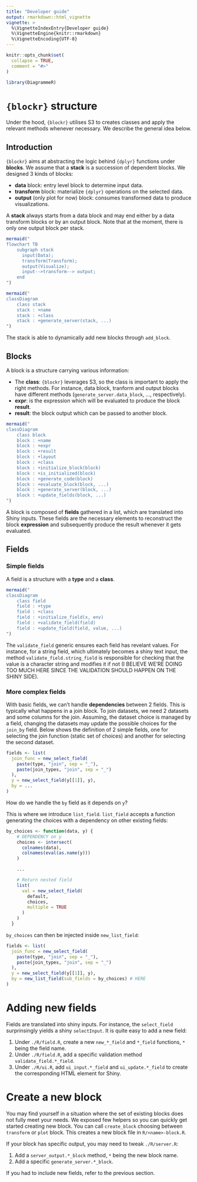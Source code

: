 ```yaml
---
title: "Developer guide"
output: rmarkdown::html_vignette
vignette: >
  %\VignetteIndexEntry{Developer guide}
  %\VignetteEngine{knitr::rmarkdown}
  %\VignetteEncoding{UTF-8}
---
```


```r
knitr::opts_chunk$set(
  collapse = TRUE,
  comment = "#>"
)
```

```r
library(DiagrammeR)
```

# `{blockr}` structure

Under the hood, `{blockr}` utilises S3 to creates classes and apply the relevant methods
whenever necessary. We describe the general idea below.

## Introduction

`{blockr}` aims at abstracting the logic behind `{dplyr}` functions
under __blocks__. We assume that a __stack__ is a succession
of dependent blocks. We designed 3 kinds of blocks:

- __data__ block: entry level block to determine input data.
- __transform__ block: materialize `{dplyr}` operations on the selected data.
- __output__ (only plot for now) block: consumes transformed data to produce visualizations.

A __stack__ always starts from a data block and may end either by a data transform blocks or by an output block.
Note that at the moment, there is only one output block per stack.

```r
mermaid("
flowchart TB
    subgraph stack
      input(Data);
      transform(Transform);
      output(Visualize);
      input-->transform--> output;
    end
")
```

```r
mermaid("
classDiagram
    class stack
    stack : +name
    stack : +class
    stack : +generate_server(stack, ...)
")
```

The stack is able to dynamically add new blocks through `add_block`.

## Blocks

A block is a structure carrying various information:

- The __class__: `{blockr}` leverages S3, so the class is important to apply
the right methods. For instance, data block, tranform and output blocks have different methods (`generate_server.data_block`, ..., respectively).
- __expr__: is the expression which will be evaluated to produce the block __result__.
- __result__: the block output which can be passed to another block.

```r
mermaid("
classDiagram
    class block
    block : +name
    block : +expr
    block : +result
    block : +layout
    block : +class
    block : +initialize_block(block)
    block : +is_initialized(block)
    block : +generate_code(block)
    block : +evaluate_block(block, ...)
    block : +generate_server(block, ...)
    block : +update_fields(block, ...)
")
```

A block is composed of __fields__ gathered in a list, which are translated into Shiny inputs.
These fields are the necessary elements to reconstruct the block __expression__ and subsequently
produce the result whenever it gets evaluated.

## Fields

### Simple fields

A field is a structure with a __type__ and a __class__.

```r
mermaid("
classDiagram
    class field
    field : +type
    field : +class
    field : +initialize_field(x, env)
    field : +validate_field(field)
    field : +update_field(field, value, ...)
")
```

The `validate_field` generic ensures each field has revelant values. For instance, for a string field,
which ultimately becomes a shiny text input, the method `validate_field.string_field` is responsible
for checking that the value is a character string and modifies it if not (I BELIEVE WE'RE DOING
TOO MUCH HERE SINCE THE VALIDATION SHOULD HAPPEN ON THE SHINY SIDE).

### More complex fields

With basic fields, we can't handle __dependencies__ between 2 fields. This is typically what happens
in a join block. To join datasets, we need 2 datasets and some columns for the join. Assuming, 
the dataset choice is managed by a field, changing the datasets may update the possible
choices for the `join_by` field. Below shows the definition of 2 simple fields, one for selecting
the join function (static set of choices) and another for selecting the second dataset.

```r
fields <- list(
  join_func = new_select_field(
    paste(type, "join", sep = "_"),
    paste(join_types, "join", sep = "_")
  ),
  y = new_select_field(y[[1]], y),
  by = ...
)
```

How do we handle the `by` field as it depends on `y`?

This is where we introduce `list_field`. `list_field` accepts a function generating 
the choices with a dependency on other existing fields:

```r
by_choices <- function(data, y) {
    # DEPENDENCY on y
    choices <- intersect(
      colnames(data),
      colnames(eval(as.name(y)))
    )

    ...

    # Return nested field
    list(
      val = new_select_field(
        default,
        choices,
        multiple = TRUE
      )
    )
  }
```

`by_choices` can then be injected inside `new_list_field`:

```r
fields <- list(
  join_func = new_select_field(
    paste(type, "join", sep = "_"),
    paste(join_types, "join", sep = "_")
  ),
  y = new_select_field(y[[1]], y),
  by = new_list_field(sub_fields = by_choices) # HERE
)
```

# Adding new fields

Fields are translated into shiny inputs. For instance, the `select_field` surprinsingly
yields a shiny `selectInput`. It is quite easy to add a new field:

1. Under `./R/field.R`, create a new `new_*_field` and `*_field` functions, `*` being the field name.
2. Under `./R/field.R`, add a specific validation method `validate_field.*_field`.
3. Under `./R/ui.R`, add `ui_input.*_field` and `ui_update.*_field` 
to create the corresponding HTML element for Shiny.

# Create a new block

You may find yourself in a situation where the set of existing blocks does not fully meet
your needs. We exposed few helpers so you can quickly get started creating new block. You can call
`create_block` choosing between `transform` or `plot` block. This creates a new block file
in `R/<name>-block.R`.

If your block has specific output, you may need to tweak `./R/server.R`:

1. Add a `server_output.*_block` method, `*` being the new block name.
2. Add a specific `generate_server.*_block`.

If you had to include new fields, refer to the previous section.
